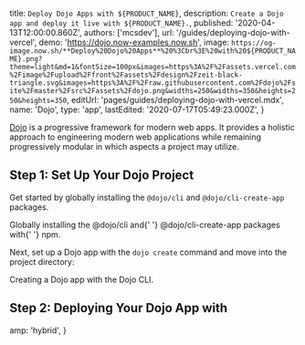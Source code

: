
  title: `Deploy Dojo Apps with ${PRODUCT_NAME}`,
  description: `Create a Dojo app and deploy it live with ${PRODUCT_NAME}.`,
  published: '2020-04-13T12:00:00.860Z',
  authors: ['mcsdev'],
  url: '/guides/deploying-dojo-with-vercel',
  demo: 'https://dojo.now-examples.now.sh',
  image: `https://og-image.now.sh/**Deploy%20Dojo%20Apps**%20%3Cbr%3E%20with%20${PRODUCT_NAME}.png?theme=light&md=1&fontSize=100px&images=https%3A%2F%2Fassets.vercel.com%2Fimage%2Fupload%2Ffront%2Fassets%2Fdesign%2Fzeit-black-triangle.svg&images=https%3A%2F%2Fraw.githubusercontent.com%2Fdojo%2Fsite%2Fmaster%2Fsrc%2Fassets%2Fdojo.png&widths=250&widths=350&heights=250&heights=350`,
  editUrl: 'pages/guides/deploying-dojo-with-vercel.mdx',
  name: 'Dojo',
  type: 'app',
  lastEdited: '2020-07-17T05:49:23.000Z',
}

[Dojo](https://dojo.io/home) is a progressive framework for modern web apps. It provides a holistic approach to engineering modern web applications while remaining progressively modular in which aspects a project may utilize.

## Step 1: Set Up Your Dojo Project

Get started by globally installing the `@dojo/cli` and `@dojo/cli-create-app` packages.

<Snippet width="100%" dark text="npm i -g @dojo/cli @dojo/cli-create-app" />
<Caption>
  Globally installing the <InlineCode>@dojo/cli</InlineCode> and{' '}
  <InlineCode>@dojo/cli-create-app</InlineCode> packages with{' '}
  <Link href="https://www.npmjs.com">npm</Link>.
</Caption>

Next, set up a Dojo app with the `dojo create` command and move into the project directory:

<Snippet
  width="100%"
  dark
  text="dojo create app --name my-dojo-app && cd my-dojo-app"
/>
<Caption>Creating a Dojo app with the Dojo CLI.</Caption>

## Step 2: Deploying Your Dojo App with <NameWrapper name={PRODUCT_NAME} />

<DeploySection meta={meta} />


  amp: 'hybrid',
}
